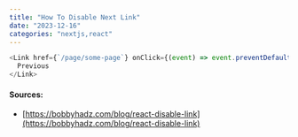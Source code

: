 ```yaml
---
title: "How To Disable Next Link"
date: "2023-12-16"
categories: "nextjs,react"
---
```


```javascript
<Link href={`/page/some-page`} onClick={(event) => event.preventDefault()} className="some-class">
  Previous
</Link>
```

#### Sources:

- [https://bobbyhadz.com/blog/react-disable-link](https://bobbyhadz.com/blog/react-disable-link)
